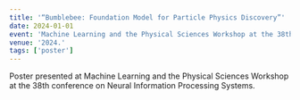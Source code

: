 ```yaml
---
title: '“Bumblebee: Foundation Model for Particle Physics Discovery”'
date: 2024-01-01
event: 'Machine Learning and the Physical Sciences Workshop at the 38th conference on Neural Information Processing Systems'
venue: '2024.'
tags: ['poster']
---
```


Poster presented at Machine Learning and the Physical Sciences Workshop at the 38th conference on Neural Information Processing Systems.
